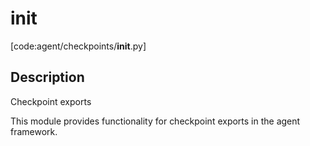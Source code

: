 # __init__

[code:agent/checkpoints/__init__.py]

## Description

Checkpoint exports

This module provides functionality for checkpoint exports
in the agent framework.
